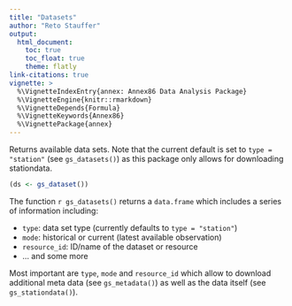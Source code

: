 ```yaml
---
title: "Datasets"
author: "Reto Stauffer"
output:
  html_document:
    toc: true
    toc_float: true
    theme: flatly
link-citations: true
vignette: >
  %\VignetteIndexEntry{annex: Annex86 Data Analysis Package}
  %\VignetteEngine{knitr::rmarkdown}
  %\VignetteDepends{Formula}
  %\VignetteKeywords{Annex86}
  %\VignettePackage{annex}
---
```



Returns available data sets. Note that the current default is set to
`type = "station"` (see `gs_datasets()`) as this package only allows
for downloading stationdata.

```r
(ds <- gs_dataset())
```

The function `r gs_datasets()` returns a `data.frame` which includes
a series of information including:

* `type`: data set type (currently defaults to `type = "station"`)
* `mode`: historical or current (latest available observation)
* `resource_id`: ID/name of the dataset or resource
* ... and some more

Most important are `type`, `mode` and `resource_id` which allow
to download additional meta data (see `gs_metadata()`) as well
as the data itself (see `gs_stationdata()`).


